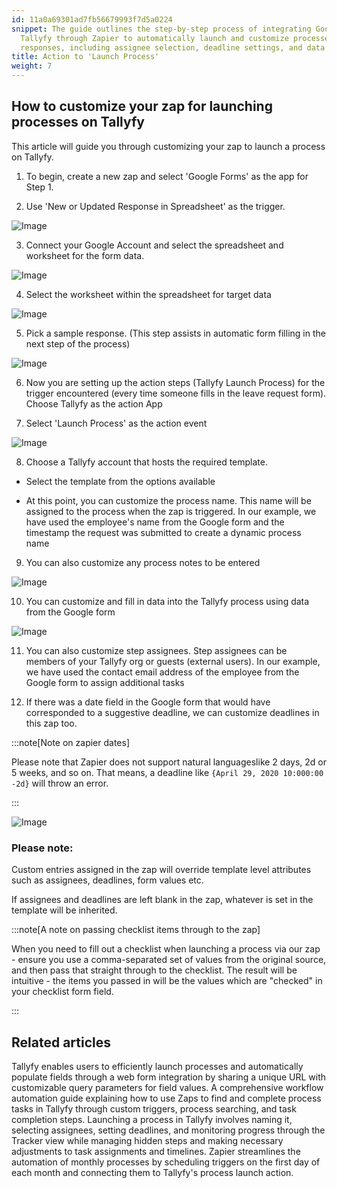 ```yaml
---
id: 11a0a69301ad7fb56679993f7d5a0224
snippet: The guide outlines the step-by-step process of integrating Google Forms with
  Tallyfy through Zapier to automatically launch and customize processes with form
  responses, including assignee selection, deadline settings, and data mapping configurations.
title: Action to 'Launch Process'
weight: 7
---
```


## How to customize your zap for launching processes on Tallyfy

This article will guide you through customizing your zap to launch a process on Tallyfy.

1. To begin, create a new zap and select 'Google Forms' as the app for Step 1.

2. Use 'New or Updated Response in Spreadsheet' as the trigger.

![Image](https://screenshots.tallyfy.com/custom-tallyfy-zap-1.png)

3. Connect your Google Account and select the spreadsheet and worksheet for the form data.

![Image](https://screenshots.tallyfy.com/custom-tallyfy-zap-2.png)

4. Select the worksheet within the spreadsheet for target data

![Image](https://screenshots.tallyfy.com/custom-tallyfy-zap-3.png)

5. Pick a sample response. (This step assists in automatic form filling in the next step of the process)

![Image](https://screenshots.tallyfy.com/custom-tallyfy-zap-4.png)

6. Now you are setting up the action steps (Tallyfy Launch Process) for the trigger encountered (every time someone fills in the leave request form). Choose Tallyfy as the action App

7. Select 'Launch Process' as the action event

![Image](https://screenshots.tallyfy.com/custom-tallyfy-zap-5.png)

8. Choose a Tallyfy account that hosts the required template.

- Select the template from the options available

- At this point, you can customize the process name. This name will be assigned to the process when the zap is triggered. In our example, we have used the employee's name from the Google form and the timestamp the request was submitted to create a dynamic process name

9. You can also customize any process notes to be entered

![Image](https://screenshots.tallyfy.com/custom-tallyfy-zap-6.png)

10. You can customize and fill in data into the Tallyfy process using data from the Google form

![Image](https://screenshots.tallyfy.com/custom-tallyfy-zap-7.png)

11. You can also customize step assignees. Step assignees can be members of your Tallyfy org or guests (external users). In our example, we have used the contact email address of the employee from the Google form to assign additional tasks

12. If there was a date field in the Google form that would have corresponded to a suggestive deadline, we can customize deadlines in this zap too.

:::note[Note on zapier dates]

Please note that Zapier does not support natural languageslike 2 days, 2d or 5 weeks, and so on. That means, a deadline like `{April 29, 2020 10:000:00 -2d}` will throw an error.

:::

![Image](https://screenshots.tallyfy.com/custom-tallyfy-zap-8.png)

### Please note:

Custom entries assigned in the zap will override template level attributes such as assignees, deadlines, form values etc.

If assignees and deadlines are left blank in the zap, whatever is set in the template will be inherited.

:::note[A note on passing checklist items through to the zap]

When you need to fill out a checklist when launching a process via our zap - ensure you use a comma-separated set of values from the original source, and then pass that straight through to the checklist. The result will be intuitive - the items you passed in will be the values which are "checked" in your checklist form field.

:::


## Related articles
<CardGrid>
<LinkTitleCard header="<b>Launching > Launch a process from a web form</b>" href="/products/pro/launching/how-to-launch-a-tallyfy-process-from-a-webform/" > Tallyfy enables users to efficiently launch processes and automatically populate fields through a web form integration by sharing a unique URL with customizable query parameters for field values. </LinkTitleCard>
<LinkTitleCard header="<b>Zapier > Automate tasks in Tallyfy using zaps</b>" href="/products/pro/integrations/middleware/zapier/how-to-automate-tasks-in-tallyfy-using-zaps/" > A comprehensive workflow automation guide explaining how to use Zaps to find and complete process tasks in Tallyfy through custom triggers, process searching, and task completion steps. </LinkTitleCard>
<LinkTitleCard header="<b>Launching > Launch manually</b>" href="/products/pro/launching/how-can-i-launch-a-process-in-tallyfy/" > Launching a process in Tallyfy involves naming it, selecting assignees, setting deadlines, and monitoring progress through the Tracker view while managing hidden steps and making necessary adjustments to task assignments and timelines. </LinkTitleCard>
<LinkTitleCard header="<b>Zapier > Automate monthly process launch with Zapier</b>" href="/products/pro/integrations/middleware/zapier/how-to-automate-monthly-process-launch-with-zapier/" > Zapier streamlines the automation of monthly processes by scheduling triggers on the first day of each month and connecting them to Tallyfy's process launch action. </LinkTitleCard>
</CardGrid>